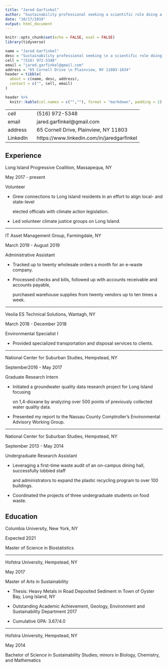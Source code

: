 ```yaml
---
title: "Jared Garfinkel"
author: "Sustainability professional seeking a scientific role doing a public service."
date: "10/17/2019"
output: html_document
---
```


```r
knitr::opts_chunk$set(echo = FALSE, eval = FALSE)
library(tidyverse)
```

```r
name = "Jared Garfinkel"
desc = "Sustainability professional seeking \n a scientific role doing a public service."
cell = "(516) 972-5348"
email = "jared.garfinkel@gmail.com"
address = "65 Cornell Drive \n Plainview, NY 11803-1834"
header = tibble(
  about = c(name, desc, address),
  contact = c("", cell, email)
)
```

```r
header %>% 
  knitr::kable(col.names = c("",""), format = "markdown", padding = 2)
```


|         |              |
| ------  | ------------ |
| cell    |$~~$ (516) 972-5348 |
| email   |$~~$ jared.garfinkel@gmail.com |
| address |$~~$ 65 Cornell Drive, Plainview, NY 11803 |
| LinkedIn |$~~$ https://www.linkedin.com/in/jaredgarfinkel

## Experience

Long Island Progressive Coalition, Massapequa, NY

May 2017 - present

Volunteer

* Grew connections to Long Island residents in an effort to align local- and state-level

    elected officials with climate action legislation.

* Led volunteer climate justice groups on Long Island.

***

IT Asset Management Group, Farmingdale, NY 

March 2019 - August 2019

Administrative Assistant

* Tracked up to twenty wholesale orders a month for an e-waste company.

* Processed checks and bills, followed up with accounts receivable and accounts payable, 

    purchased warehouse supplies from twenty vendors up to ten times a week. 
    
***

Veolia ES Technical Solutions, Wantagh, NY

March 2018 - December 2018

Environmental Specialist I

* Provided specialized transportation and disposal services to clients. 

***

National Center for Suburban Studies, Hempstead, NY

September2016 - May 2017

Graduate Research Intern

* Initiated a groundwater quality data research project for Long Island focusing 

    on 1,4-dioxane by analyzing over 500 points of previously collected water quality data. 

* Presented my report to the Nassau County Comptroller’s Environmental Advisory Working Group. 

***

National Center for Suburban Studies, Hempstead, NY

September 2013 - May 2014

Undergraduate Research Assistant

* Leveraging a first-time waste audit of an on-campus dining hall, successfully lobbied staff 

    and administrators to expand the plastic recycling program to over 100 buildings. 
    
* Coordinated the projects of three undergraduate students on food waste. 

## Education

Columbia University, New York, NY

Expected 2021

Master of Science in Biostatistics

***

Hofstra University, Hempstead, NY

May 2017

Master of Arts in Sustainability

* Thesis: Heavy Metals in Road Deposited Sediment in Town of Oyster Bay, Long Island, NY

* Outstanding Academic Achievement, Geology, Environment and Sustainability Department 2017

* Cumulative GPA: 3.67/4.0

***

Hofstra University, Hempstead, NY

May 2014

Bachelor of Science in Sustainability Studies; minors in Biology, Chemistry, and Mathematics